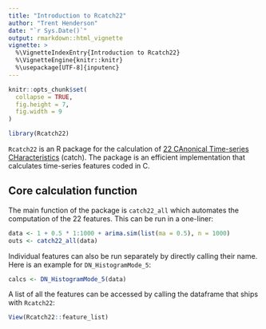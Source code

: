 ```yaml
---
title: "Introduction to Rcatch22"
author: "Trent Henderson"
date: "`r Sys.Date()`"
output: rmarkdown::html_vignette
vignette: >
  %\VignetteIndexEntry{Introduction to Rcatch22}
  %\VignetteEngine{knitr::knitr}
  %\usepackage[UTF-8]{inputenc}
---
```


```r
knitr::opts_chunk$set(
  collapse = TRUE,
  fig.height = 7,
  fig.width = 9
)
```

```r
library(Rcatch22)
```

`Rcatch22` is an R package for the calculation of [22 CAnonical Time-series CHaracteristics](https://github.com/chlubba/catch22/) (catch). The package is an efficient implementation that calculates time-series features coded in C.

## Core calculation function

The main function of the package is `catch22_all` which automates the computation of the 22 features. This can be run in a one-liner:

```r
data <- 1 + 0.5 * 1:1000 + arima.sim(list(ma = 0.5), n = 1000)
outs <- catch22_all(data)
```

Individual features can also be run separately by directly calling their name. Here is an example for `DN_HistogramMode_5`:

```r
calcs <- DN_HistogramMode_5(data)
```

A list of all the features can be accessed by calling the dataframe that ships with `Rcatch22`:

```r
View(Rcatch22::feature_list)
```
